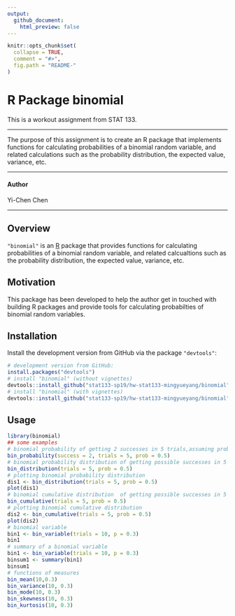 ```yaml
---
output:
  github_document:
    html_preview: false
---
```


<!-- README.md is generated from README.Rmd. Please edit README.Rmd -->

```r
knitr::opts_chunk$set(
  collapse = TRUE,
  comment = "#>",
  fig.path = "README-"
)
```
# R Package binomial  

This is a workout assignment from STAT 133.  

***

The purpose of this assignment is to create an R package that implements functions for calculating probabilities of a binomial random variable, and related calculations such as the probability distribution, the expected value, variance, etc.  

***  

#### **Author**  
Yi-Chen Chen
  
  

***  
  
  

## Overview

`"binomial"` is an [R](http://www.r-project.org/) package that provides functions for calculating probabilities of a binomial random variable, and related calcualtions such as the probability distribution, the expected value, variance, etc.


## Motivation 

This package has been developed to help the author get in touched with building R packages and provide tools for calculating probabilties of binomial random variables.


## Installation

Install the development version from GitHub via the package `"devtools"`:

``` r
# development version from GitHub:
install.packages("devtools") 
# install "binomial" (without vignettes)
devtools::install_github("stat133-sp19/hw-stat133-mingyueyang/binomial")
# install "binomial" (with vignettes)
devtools::install_github("stat133-sp19/hw-stat133-mingyueyang/binomial", build_vignettes = TRUE)
```

## Usage

```r
library(binomial)
## some examples
# binomial probability of getting 2 successes in 5 trials,assuming prob of success = 0.5
bin_probability(success = 2, trials = 5, prob = 0.5)
# binomial probability distribution of getting possible successes in 5 trials,assuming prob of success = 0.5
bin_distribution(trials = 5, prob = 0.5)
# plotting binomial probability distribution
dis1 <- bin_distribution(trials = 5, prob = 0.5)
plot(dis1)
# binomial cumulative distribution  of getting possible successes in 5 trials,assuming prob of success = 0.5
bin_cumulative(trials = 5, prob = 0.5)
# plotting binomial cumulative distribution
dis2 <- bin_cumulative(trials = 5, prob = 0.5)
plot(dis2)
# binomial variable
bin1 <- bin_variable(trials = 10, p = 0.3)
bin1
# summary of a binomial variable
bin1 <- bin_variable(trials = 10, p = 0.3)
binsum1 <- summary(bin1)
binsum1
# functions of measures
bin_mean(10,0.3)
bin_variance(10, 0.3)
bin_mode(10, 0.3)
bin_skewness(10, 0.3)
bin_kurtosis(10, 0.3)
```